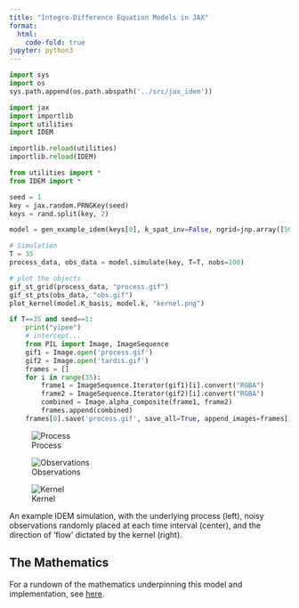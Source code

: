 ```yaml
---
title: "Integro-Difference Equation Models in JAX"
format:
  html:
    code-fold: true
jupyter: python3
---
```


```python
import sys
import os
sys.path.append(os.path.abspath('../src/jax_idem'))

import jax
import importlib
import utilities
import IDEM

importlib.reload(utilities)
importlib.reload(IDEM)

from utilities import *
from IDEM import *

seed = 1
key = jax.random.PRNGKey(seed)
keys = rand.split(key, 2)

model = gen_example_idem(keys[0], k_spat_inv=False, ngrid=jnp.array([50, 50]))

# Simulation
T = 35
process_data, obs_data = model.simulate(key, T=T, nobs=100)

# plot the objects
gif_st_grid(process_data, "process.gif")
gif_st_pts(obs_data, "obs.gif")
plot_kernel(model.K_basis, model.k, "kernel.png")

if T==35 and seed==1:
    print("yipee")
    # intercept...
    from PIL import Image, ImageSequence
    gif1 = Image.open('process.gif')
    gif2 = Image.open('tardis.gif')
    frames = []
    for i in range(35):
        frame1 = ImageSequence.Iterator(gif1)[i].convert("RGBA")
        frame2 = ImageSequence.Iterator(gif2)[i].convert("RGBA")
        combined = Image.alpha_composite(frame1, frame2)
        frames.append(combined)
    frames[0].save('process.gif', save_all=True, append_images=frames[1:], duration=gif1.info['duration'], loop=0)
```


::: {#fig-example layout-ncol=3}

![Process](process.gif)

![Observations](obs.gif)

![Kernel](kernel.png)

An example IDEM simulation, with the underlying process (left), noisy observations randomly placed at each time interval (center), and the direction of 'flow' dictated by the kernel (right).

:::

## The Mathematics

For a rundown of the mathematics underpinning this model and implementation, see [here](mathematics.html).
